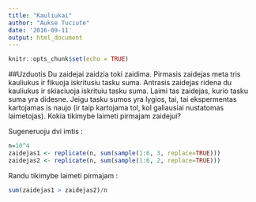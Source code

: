 ---
title: "Kauliukai"
author: "Aukse Tuciute"
date: '2016-09-11'
output: html_document
---

```{r setup, include=FALSE}
knitr::opts_chunk$set(echo = TRUE)
```

##Uzduotis
Du zaidejai zaidzia toki zaidima. Pirmasis zaidejas meta tris kauliukus ir fikuoja iskritusiu tasku suma. Antrasis zaidejas ridena du kauliukus ir skiaciuoja iskrituiu tasku suma. Laimi tas zaidejas, kurio tasku suma yra didesne. Jeigu tasku sumos yra lygios, tai, tai ekspermentas kartojamas is naujo (ir taip kartojama tol, kol galiausiai nustatomas laimetojas). Kokia tikimybe laimeti pirmajam zaidejui?

Sugeneruoju dvi imtis :
```{r}
n=10^4
zaidejas1 <- replicate(n, sum(sample(1:6, 3, replace=TRUE)))
zaidejas2 <- replicate(n, sum(sample(1:6, 2, replace=TRUE)))
```

Randu tikimybe laimeti pirmajam :
```{r}
sum(zaidejas1 > zaidejas2)/n
```

